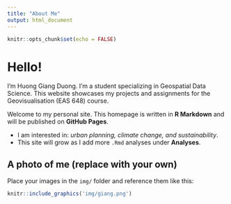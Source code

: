 ```yaml
---
title: "About Me"
output: html_document
---
```


```r
knitr::opts_chunk$set(echo = FALSE)
```

# Hello! 
I'm Huong Giang Duong. I’m a student specializing in Geospatial Data Science. This website showcases my projects and assignments for the Geovisualisation (EAS 648) course.

Welcome to my personal site. This homepage is written in **R Markdown** and will be published on **GitHub Pages**.

- I am interested in: _urban planning, climate change, and sustainability_.
- This site will grow as I add more `.Rmd` analyses under **Analyses**.

## A photo of me (replace with your own)

Place your images in the `img/` folder and reference them like this:

```r
knitr::include_graphics('img/giang.png')
```
